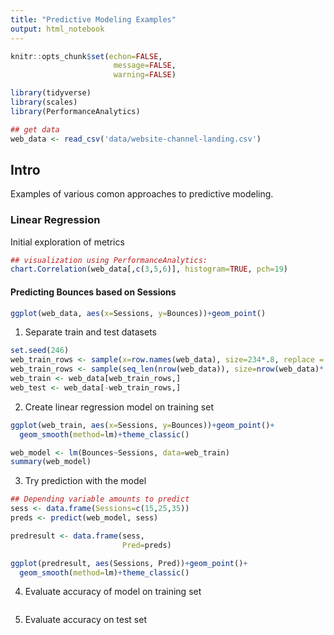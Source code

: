 ```yaml
---
title: "Predictive Modeling Examples"
output: html_notebook
---
```


```r
knitr::opts_chunk$set(echon=FALSE,
                       message=FALSE,
                       warning=FALSE)

library(tidyverse)
library(scales)
library(PerformanceAnalytics)

## get data
web_data <- read_csv('data/website-channel-landing.csv')

```

## Intro {.tabset}

Examples of various comon approaches to predictive modeling.

### Linear Regression

Initial exploration of metrics

```r

## visualization using PerformanceAnalytics:
chart.Correlation(web_data[,c(3,5,6)], histogram=TRUE, pch=19)


```

#### Predicting Bounces based on Sessions

```r

ggplot(web_data, aes(x=Sessions, y=Bounces))+geom_point()

```

1. Separate train and test datasets

```r
set.seed(246)
web_train_rows <- sample(x=row.names(web_data), size=234*.8, replace = FALSE)
web_train_rows <- sample(seq_len(nrow(web_data)), size=nrow(web_data)*.8, replace=FALSE)
web_train <- web_data[web_train_rows,]
web_test <- web_data[-web_train_rows,]

```

2. Create linear regression model on training set

```r
ggplot(web_train, aes(x=Sessions, y=Bounces))+geom_point()+
  geom_smooth(method=lm)+theme_classic()

web_model <- lm(Bounces~Sessions, data=web_train)
summary(web_model)

```

3. Try prediction with the model

```r
## Depending variable amounts to predict
sess <- data.frame(Sessions=c(15,25,35))
preds <- predict(web_model, sess)

predresult <- data.frame(sess,
                         Pred=preds)

ggplot(predresult, aes(Sessions, Pred))+geom_point()+
  geom_smooth(method=lm)+theme_classic()

```

4. Evaluate accuracy of model on training set

```r

```

5. Evaluate accuracy on test set

```r

```


